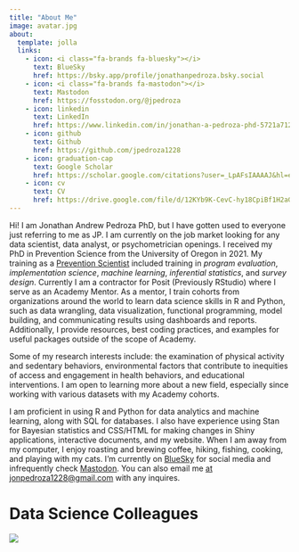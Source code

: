 ```yaml
---
title: "About Me"
image: avatar.jpg
about:
  template: jolla
  links:
    - icon: <i class="fa-brands fa-bluesky"></i>
      text: BlueSky
      href: https://bsky.app/profile/jonathanpedroza.bsky.social
    - icon: <i class="fa-brands fa-mastodon"></i>
      text: Mastodon
      href: https://fosstodon.org/@jpedroza
    - icon: linkedin
      text: LinkedIn
      href: https://www.linkedin.com/in/jonathan-a-pedroza-phd-5721a7120/
    - icon: github
      text: Github
      href: https://github.com/jpedroza1228
    - icon: graduation-cap
      text: Google Scholar
      href: https://scholar.google.com/citations?user=_LpAFsIAAAAJ&hl=en&oi=ao
    - icon: cv
      text: CV
      href: https://drive.google.com/file/d/12KYb9K-CevC-hy18CpiBf1H2aGZwHC3d/view?usp=sharing
---
```


Hi! I am Jonathan Andrew Pedroza PhD, but I have gotten used to everyone just referring to me as JP. I am currently on the job market looking for any data scientist, data analyst, or psychometrician openings. I received my PhD in Prevention Science from the University of Oregon in 2021. My training as a [Prevention Scientist](https://www.npscoalition.org/prevention-science) included training in *program evaluation*, *implementation science*, *machine learning*, *inferential statistics*, and *survey design*. Currently I am a contractor for Posit (Previously RStudio) where I serve as an Academy Mentor. As a mentor, I train cohorts from organizations around the world to learn data science skills in R and Python, such as data wrangling, data visualization, functional programming, model building, and communicating results using dashboards and reports. Additionally, I provide resources, best coding practices, and examples for useful packages outside of the scope of Academy.

Some of my research interests include: the examination of physical activity and sedentary behaviors, environmental factors that contribute to inequities of access and engagement in health behaviors, and educational interventions. I am open to learning more about a new field, especially since working with various datasets with my Academy cohorts.

I am proficient in using R and Python for data analytics and machine learning, along with SQL for databases. I also have experience using Stan for Bayesian statistics and CSS/HTML for making changes in Shiny applications, interactive documents, and my website. When I am away from my computer, I enjoy roasting and brewing coffee, hiking, fishing, cooking, and playing with my cats. I'm currently on [BlueSky](https://bsky.app/profile/jonathanpedroza.bsky.social) for social media and infrequently check [Mastodon](https://fosstodon.org/@jpedroza). You can also email me <a href="mailto:jonpedroza1228@gmail.com"> at jonpedroza1228\@gmail.com</a> with any inquires.

# Data Science Colleagues

![](cats_working.jpg)